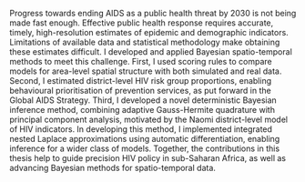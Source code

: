 Progress towards ending AIDS as a public health threat by 2030 is not being made fast enough.
Effective public health response requires accurate, timely, high-resolution estimates of epidemic and demographic indicators.
Limitations of available data and statistical methodology make obtaining these estimates difficult.
I developed and applied Bayesian spatio-temporal methods to meet this challenge.
First, I used scoring rules to compare models for area-level spatial structure with both simulated and real data.
Second, I estimated district-level HIV risk group proportions, enabling behavioural prioritisation of prevention services, as put forward in the Global AIDS Strategy.
Third, I developed a novel deterministic Bayesian inference method, combining adaptive Gauss-Hermite quadrature with principal component analysis, motivated by the Naomi district-level model of HIV indicators.
In developing this method, I implemented integrated nested Laplace approximations using automatic differentiation, enabling inference for a wider class of models.
Together, the contributions in this thesis help to guide precision HIV policy in sub-Saharan Africa, as well as advancing Bayesian methods for spatio-temporal data.
